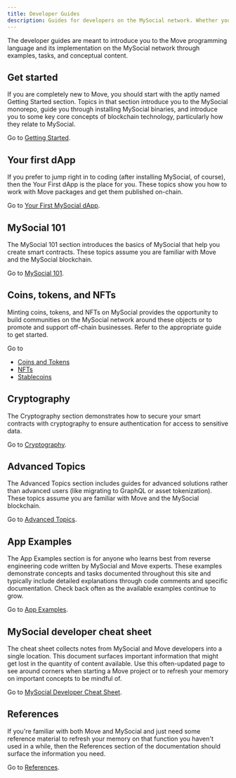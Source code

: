 ```yaml
---
title: Developer Guides
description: Guides for developers on the MySocial network. Whether you're just learning how to create smart contracts or are a Move expert, these guides help to fast-track your MySocial development. 
---
```


The developer guides are meant to introduce you to the Move programming language and its implementation on the MySocial network through examples, tasks, and conceptual content.  

## Get started

If you are completely new to Move, you should start with the aptly named Getting Started section. Topics in that section introduce you to the MySocial monorepo, guide you through installing MySocial binaries, and introduce you to some key core concepts of blockchain technology, particularly how they relate to MySocial. 

Go to [Getting Started](./developer/getting-started.mdx).

## Your first dApp

If you prefer to jump right in to coding (after installing MySocial, of course), then the Your First dApp is the place for you. These topics show you how to work with Move packages and get them published on-chain. 

Go to [Your First MySocial dApp](./developer/first-app.mdx).

## MySocial 101

The MySocial 101 section introduces the basics of MySocial that help you create smart contracts. These topics assume you are familiar with Move and the MySocial blockchain.

Go to [MySocial 101](./developer/mys-101.mdx).

## Coins, tokens, and NFTs

Minting coins, tokens, and NFTs on MySocial provides the opportunity to build communities on the MySocial network around these objects or to promote and support off-chain businesses. Refer to the appropriate guide to get started.

Go to
- [Coins and Tokens](./developer/coin.mdx)
- [NFTs](./developer/nft.mdx)
- [Stablecoins](./developer/stablecoins.mdx)

## Cryptography

The Cryptography section demonstrates how to secure your smart contracts with cryptography to ensure authentication for access to sensitive data.

Go to [Cryptography](./developer/cryptography.mdx).

## Advanced Topics

The Advanced Topics section includes guides for advanced solutions rather than advanced users (like migrating to GraphQL or asset tokenization). These topics assume you are familiar with Move and the MySocial blockchain.

Go to [Advanced Topics](./developer/advanced.mdx).

## App Examples

The App Examples section is for anyone who learns best from reverse engineering code written by MySocial and Move experts. These examples demonstrate concepts and tasks documented throughout this site and typically include detailed explanations through code comments and specific documentation. Check back often as the available examples continue to grow.

Go to [App Examples](./developer/app-examples.mdx).

## MySocial developer cheat sheet

The cheat sheet collects notes from MySocial and Move developers into a single location. This document surfaces important information that might get lost in the quantity of content available. Use this often-updated page to see around corners when starting a Move project or to refresh your memory on important concepts to be mindful of. 

Go to [MySocial Developer Cheat Sheet](./developer/dev-cheat-sheet.mdx).

## References

If you're familiar with both Move and MySocial and just need some reference material to refresh your memory on that function you haven't used in a while, then the References section of the documentation should surface the information you need.

Go to [References](references.mdx).